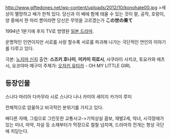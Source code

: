 http://www.giftedones.net/wp-content/uploads/2012/10/konohate00.jpg
>세상이 멸망하고 배가 한척 있다. 당신과 이 배에 함께 태울 수 있는 것이 말, 공작, 호랑이, 양 중에서 한 마리 뿐이라면 당신은 무엇을 고르겠는가
'''この世の果て'''

1994년 1분기에 후지 TV로 방영돤 [[일본 드라마]].

운명적인 인연이지만 서로를 사랑 할수록 서로를 파괴해 나가는 극단적인 연인의 이야기를 다루고 있다.

극본: [[노지마 신지]]
출연: '''스즈키 호나미''', '''미카미 히로시''', 사쿠라이 사치코, 토요카와 에츠시, 요코야마 메구미
주제가: [[오자키 유타카]] - OH MY LITTLE GIRL
== 등장인물 ==
스나다 마리아
다카무라 시로
스나다 나나
카미야 세이지
카가미 루미

전체적으로 암울하고 비극적인 분위기를 가지고 있다.

배다른 자매, 그림으로 그린듯한 교통사고->기억상실 콤보, 재벌2세, 악녀, 시각장애가 있는 미녀, 마약, 자살 등 소재부터가 막장으로 철철 넘치며, 드라마의 전개는 항상 극단에 치닫는다.
